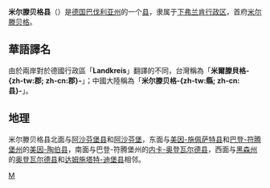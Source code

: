 {{noteTA|G1=德国地名|G2=Landkreis|G3=单位}}
{{德国县级行政单位
| 县徽图 = Image:Wappen Landkreis Miltenberg.svg
| 在德国内的位置图 = Image:Lage des Landkreises Miltenberg in Deutschland.PNG
| 所属联邦州 = 巴伐利亚州
| 所属行政区 = 下弗兰肯行政区
| 首府 = 米尔滕贝格
| 面积 = 715.86
| 人口 = 128,446
| 统计时间 = 2015年12月31日
| 人口密度 = 179
| 汽车牌号 = MIL
| 下设城镇 = 32个[[市镇_(德国)|市镇]]
| 政府地址 = Brückenstraße 2<br />63897 Miltenberg
| 政府网站 = www.landkreis-miltenberg.de
| 在州内的位置图 = Image:Bavaria_mil.png
|}}

'''米尔滕贝格县'''（{{lang-de|Landkreis Miltenberg}}）是[[德国|德国]][[巴伐利亚州|巴伐利亚州]]的一个[[县_(德国)|县]]，隶属于[[下弗兰肯行政区|下弗兰肯行政区]]，首府[[米尔滕贝格|米尔滕贝格]]。

== 華語譯名 ==
由於兩岸對於德國行政區「'''Landkreis'''」翻譯的不同，台灣稱為「'''米爾滕貝格-{zh-tw:郡; zh-cn:郡}-'''」；中國大陸稱為「'''米尔滕贝格-{zh-tw:縣; zh-cn:县}-'''」。

== 地理 ==
米尔滕贝格县北面与[[阿沙芬堡县|阿沙芬堡县]]和[[阿沙芬堡|阿沙芬堡]]，东面与[[美因-施佩萨特县|美因-施佩萨特县]]和[[巴登-符腾堡州|巴登-符腾堡州]]的[[美因-陶伯县|美因-陶伯县]]，南面与巴登-符腾堡州的[[内卡-奥登瓦尔德县|内卡-奥登瓦尔德县]]，西面与[[黑森州|黑森州]]的[[奥登瓦尔德县|奥登瓦尔德县]]和[[达姆施塔特-迪堡县|达姆施塔特-迪堡县]]相邻。

{{巴伐利亚州行政区划}}
{{Authority control}}

[[Category:巴伐利亚州行政区划|M]]